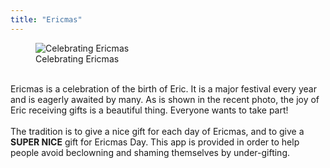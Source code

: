 ```yaml
---
title: "Ericmas"
---
```


<div class = "row">

<div class = "col-md-6">
  ![Celebrating Ericmas](happy_socks.jpg)
</div>
<div class = "col-md-6">
<br>
          Ericmas is a celebration of the birth of Eric. It is a major festival every year and is eagerly awaited by many. As is shown in the recent photo, the joy of Eric receiving gifts is a beautiful thing. Everyone wants to take part!
<br><br>
          The tradition is to give a nice gift for each day of Ericmas, and to give a **SUPER NICE** gift for Ericmas Day. This app is provided in order to help people avoid beclowning and shaming themselves by under-gifting.
</div>
</div>
